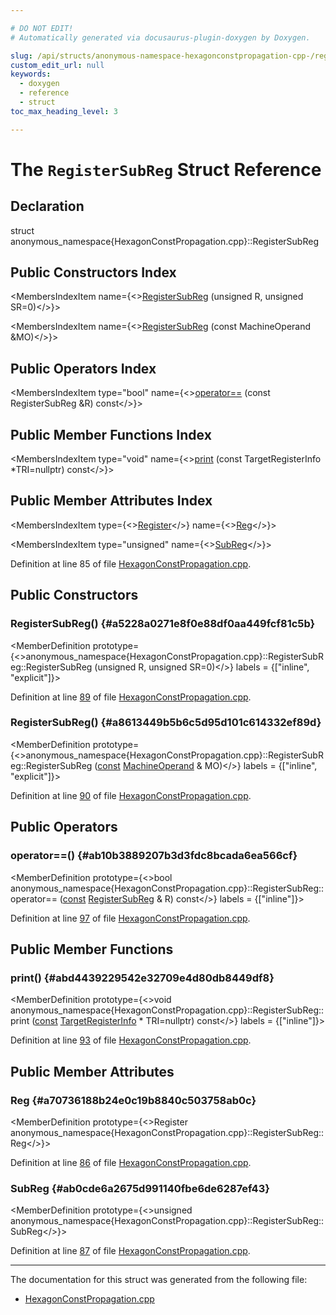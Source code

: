 ```yaml
---

# DO NOT EDIT!
# Automatically generated via docusaurus-plugin-doxygen by Doxygen.

slug: /api/structs/anonymous-namespace-hexagonconstpropagation-cpp-/registersubreg
custom_edit_url: null
keywords:
  - doxygen
  - reference
  - struct
toc_max_heading_level: 3

---
```





# The `RegisterSubReg` Struct Reference

<DoxygenPage pluginConfig={pluginConfig}>



## Declaration

<CodeBlock>struct anonymous_namespace{HexagonConstPropagation.cpp}::RegisterSubReg</CodeBlock>

## Public Constructors Index

<MembersIndex>

<MembersIndexItem
  name={<><a href="#a5228a0271e8f0e88df0aa449fcf81c5b">RegisterSubReg</a> (unsigned R, unsigned SR=0)</>}>
</MembersIndexItem>

<MembersIndexItem
  name={<><a href="#a8613449b5b6c5d95d101c614332ef89d">RegisterSubReg</a> (const MachineOperand &amp;MO)</>}>
</MembersIndexItem>

</MembersIndex>

## Public Operators Index

<MembersIndex>

<MembersIndexItem
  type="bool"
  name={<><a href="#ab10b3889207b3d3fdc8bcada6ea566cf">operator==</a> (const RegisterSubReg &amp;R) const</>}>
</MembersIndexItem>

</MembersIndex>

## Public Member Functions Index

<MembersIndex>

<MembersIndexItem
  type="void"
  name={<><a href="#abd4439229542e32709e4d80db8449df8">print</a> (const TargetRegisterInfo &#42;TRI=nullptr) const</>}>
</MembersIndexItem>

</MembersIndex>

## Public Member Attributes Index

<MembersIndex>

<MembersIndexItem
  type={<><a href="/docs/api/classes/llvm/register">Register</a></>}
  name={<><a href="#a70736188b24e0c19b8840c503758ab0c">Reg</a></>}>
</MembersIndexItem>

<MembersIndexItem
  type="unsigned"
  name={<><a href="#ab0cde6a2675d991140fbe6de6287ef43">SubReg</a></>}>
</MembersIndexItem>

</MembersIndex>


Definition at line 85 of file <a href="/docs/api/files/lib/lib/target/lib/target/hexagon/hexagonconstpropagation-cpp">HexagonConstPropagation.cpp</a>.

<SectionDefinition>

## Public Constructors

### RegisterSubReg() {#a5228a0271e8f0e88df0aa449fcf81c5b}

<MemberDefinition
  prototype={<>anonymous&#95;namespace&#123;HexagonConstPropagation.cpp&#125;::RegisterSubReg::RegisterSubReg (unsigned R, unsigned SR=0)</>}
  labels = {["inline", "explicit"]}>

Definition at line <a href="/docs/api/files/lib/lib/target/lib/target/hexagon/hexagonconstpropagation-cpp/#l00089">89</a> of file <a href="/docs/api/files/lib/lib/target/lib/target/hexagon/hexagonconstpropagation-cpp">HexagonConstPropagation.cpp</a>.
</MemberDefinition>

### RegisterSubReg() {#a8613449b5b6c5d95d101c614332ef89d}

<MemberDefinition
  prototype={<>anonymous&#95;namespace&#123;HexagonConstPropagation.cpp&#125;::RegisterSubReg::RegisterSubReg (<a href="/docs/api/files/lib/lib/target/lib/target/aarch64/aarch64promoteconstant-cpp/#a90f8350fecae261c25be85d38b451bff">const</a> <a href="/docs/api/classes/llvm/machineoperand">MachineOperand</a> &amp; MO)</>}
  labels = {["inline", "explicit"]}>

Definition at line <a href="/docs/api/files/lib/lib/target/lib/target/hexagon/hexagonconstpropagation-cpp/#l00090">90</a> of file <a href="/docs/api/files/lib/lib/target/lib/target/hexagon/hexagonconstpropagation-cpp">HexagonConstPropagation.cpp</a>.
</MemberDefinition>

</SectionDefinition>

<SectionDefinition>

## Public Operators

### operator==() {#ab10b3889207b3d3fdc8bcada6ea566cf}

<MemberDefinition
  prototype={<>bool anonymous&#95;namespace&#123;HexagonConstPropagation.cpp&#125;::RegisterSubReg::operator== (<a href="/docs/api/files/lib/lib/target/lib/target/aarch64/aarch64promoteconstant-cpp/#a90f8350fecae261c25be85d38b451bff">const</a> <a href="/docs/api/structs/anonymous-namespace-hexagonconstpropagation-cpp-/registersubreg">RegisterSubReg</a> &amp; R) const</>}
  labels = {["inline"]}>

Definition at line <a href="/docs/api/files/lib/lib/target/lib/target/hexagon/hexagonconstpropagation-cpp/#l00097">97</a> of file <a href="/docs/api/files/lib/lib/target/lib/target/hexagon/hexagonconstpropagation-cpp">HexagonConstPropagation.cpp</a>.
</MemberDefinition>

</SectionDefinition>

<SectionDefinition>

## Public Member Functions

### print() {#abd4439229542e32709e4d80db8449df8}

<MemberDefinition
  prototype={<>void anonymous&#95;namespace&#123;HexagonConstPropagation.cpp&#125;::RegisterSubReg::print (<a href="/docs/api/files/lib/lib/target/lib/target/aarch64/aarch64promoteconstant-cpp/#a90f8350fecae261c25be85d38b451bff">const</a> <a href="/docs/api/classes/llvm/targetregisterinfo">TargetRegisterInfo</a> &#42; TRI=nullptr) const</>}
  labels = {["inline"]}>

Definition at line <a href="/docs/api/files/lib/lib/target/lib/target/hexagon/hexagonconstpropagation-cpp/#l00093">93</a> of file <a href="/docs/api/files/lib/lib/target/lib/target/hexagon/hexagonconstpropagation-cpp">HexagonConstPropagation.cpp</a>.
</MemberDefinition>

</SectionDefinition>

<SectionDefinition>

## Public Member Attributes

### Reg {#a70736188b24e0c19b8840c503758ab0c}

<MemberDefinition
  prototype={<>Register anonymous&#95;namespace&#123;HexagonConstPropagation.cpp&#125;::RegisterSubReg::Reg</>}>

Definition at line <a href="/docs/api/files/lib/lib/target/lib/target/hexagon/hexagonconstpropagation-cpp/#l00086">86</a> of file <a href="/docs/api/files/lib/lib/target/lib/target/hexagon/hexagonconstpropagation-cpp">HexagonConstPropagation.cpp</a>.
</MemberDefinition>

### SubReg {#ab0cde6a2675d991140fbe6de6287ef43}

<MemberDefinition
  prototype={<>unsigned anonymous&#95;namespace&#123;HexagonConstPropagation.cpp&#125;::RegisterSubReg::SubReg</>}>

Definition at line <a href="/docs/api/files/lib/lib/target/lib/target/hexagon/hexagonconstpropagation-cpp/#l00087">87</a> of file <a href="/docs/api/files/lib/lib/target/lib/target/hexagon/hexagonconstpropagation-cpp">HexagonConstPropagation.cpp</a>.
</MemberDefinition>

</SectionDefinition>

<hr/>

The documentation for this struct was generated from the following file:

<ul>
<li><a href="/docs/api/files/lib/lib/target/lib/target/hexagon/hexagonconstpropagation-cpp">HexagonConstPropagation.cpp</a></li>
</ul>

</DoxygenPage>
